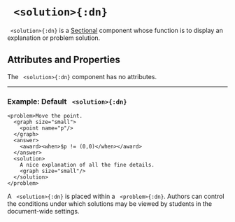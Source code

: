 


# ` <solution>{:dn}`



` <solution>{:dn}` is a [Sectional](../document/essentialConcepts/#componentTypes) component whose function is to display an explanation or problem solution.

## Attributes and Properties 
The ` <solution>{:dn}` component has no attributes.
 <PropDisplay name='solution'/>

---

### Example: Default ` <solution>{:dn}`


```doenet-editor-horiz
<problem>Move the point.
  <graph size="small">
    <point name="p"/>
  </graph>
  <answer>
    <award><when>$p != (0,0)</when></award>
  </answer>
  <solution>
    A nice explanation of all the fine details.
    <graph size="small"/>
  </solution>
</problem>
```



A ` <solution>{:dn}` is placed within a ` <problem>{:dn}`. Authors can control the conditions under which solutions may be viewed by students in the document-wide settings.

